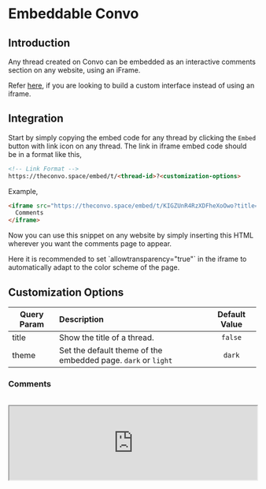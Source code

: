 
# Embeddable Convo

## Introduction

Any thread created on Convo can be embedded as an interactive comments section on any website, using an iFrame.

Refer [here](/integrate/convo-api), if you are looking to build a custom interface instead of using an iframe.


## Integration

Start by simply copying the embed code for any thread by clicking the `Embed` button with link icon on any thread. The link in iframe embed code should be in a format like this,


```html
<!-- Link Format -->
https://theconvo.space/embed/t/<thread-id>?<customization-options>
```

Example,
```html
<iframe src="https://theconvo.space/embed/t/KIGZUnR4RzXDFheXoOwo?title=false&theme=dark" allowtransparency="true" width="100%" height="600px" style="border: none;">
  Comments
</iframe>
```

Now you can use this snippet on any website by simply inserting this HTML wherever you want the comments page to appear.

<Callout emoji="ℹ️">
  Here it is recommended to set `allowtransparency="true"` in the iframe to automatically adapt to the color scheme of the page.
</Callout>

## Customization Options

| Query Param 	| Description 	| Default Value 	|
|-	|:-	|:-:	|
| title 	| Show the title of a thread. 	| `false` 	|
| theme 	|     Set the default theme of the embedded page. `dark` or `light` 	| `dark` 	|


### Comments
<br/>
<iframe src="https://theconvo.space/embed/dt?url=https%3A%2F%2Fdocs.theconvo.space%2F&threadId=embeddable-convo" allowtransparency="true" width="100%" height="auto">
  Comments
</iframe>
